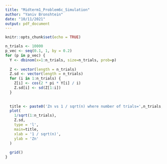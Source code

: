 ```yaml
---
title: "Midterm1_Problem6c_Simulation"
author: "Yaniv Bronshtein"
date: "10/11/2021"
output: pdf_document
---
```


```r
knitr::opts_chunk$set(echo = TRUE)
```


```r
n_trials <- 10000
p_vec <- seq(0.1, 1, by = 0.2)
for (p in p_vec) {
  Y <- dbinom(x=1:n_trials, size=n_trials, prob=p)
  
  Z <- vector(length = n_trials)
  Z.sd <- vector(length = n_trials)
  for (i in 1:n_trials) {
    Z[i] <- cos(2 * pi * Y[i] / i)
    Z.sd[i] <- sd(Z[1:i])
  }
  
  
  title <- paste0('Zn vs 1 / sqrt(n) where number of trials=',n_trials,', and p=',p)
  plot(
    1/sqrt(1:n_trials),
    Z.sd,
    type = 'l',
    main=title, 
    xlab = '1 / sqrt(n)',
    ylab = 'Zn'
  )
  
  grid()
}

```